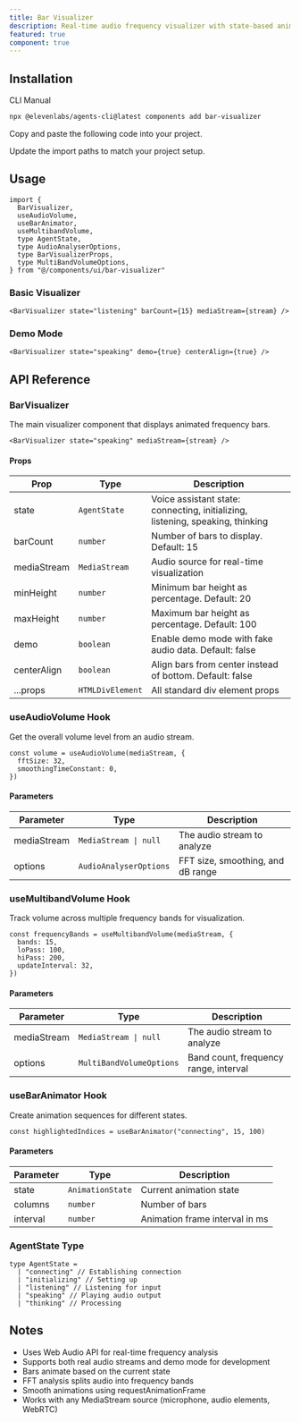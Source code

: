 ```yaml
---
title: Bar Visualizer
description: Real-time audio frequency visualizer with state-based animations for voice agents and audio interfaces.
featured: true
component: true
---
```


<ComponentPreview
  name="bar-visualizer-demo"
  description="A bar visualizer showing audio frequency bands with various states."
/>

## Installation

<CodeTabs>

<TabsList>
  <TabsTrigger value="cli">CLI</TabsTrigger>
  <TabsTrigger value="manual">Manual</TabsTrigger>
</TabsList>
<TabsContent value="cli">

```bash
npx @elevenlabs/agents-cli@latest components add bar-visualizer
```

</TabsContent>

<TabsContent value="manual">

<Steps>

<Step>Copy and paste the following code into your project.</Step>

<ComponentSource
  name="bar-visualizer"
  title="components/ui/bar-visualizer.tsx"
/>

<Step>Update the import paths to match your project setup.</Step>

</Steps>

</TabsContent>

</CodeTabs>

## Usage

```tsx showLineNumbers
import {
  BarVisualizer,
  useAudioVolume,
  useBarAnimator,
  useMultibandVolume,
  type AgentState,
  type AudioAnalyserOptions,
  type BarVisualizerProps,
  type MultiBandVolumeOptions,
} from "@/components/ui/bar-visualizer"
```

### Basic Visualizer

```tsx showLineNumbers
<BarVisualizer state="listening" barCount={15} mediaStream={stream} />
```

### Demo Mode

```tsx showLineNumbers
<BarVisualizer state="speaking" demo={true} centerAlign={true} />
```

## API Reference

### BarVisualizer

The main visualizer component that displays animated frequency bars.

```tsx
<BarVisualizer state="speaking" mediaStream={stream} />
```

#### Props

| Prop        | Type             | Description                                                                    |
| ----------- | ---------------- | ------------------------------------------------------------------------------ |
| state       | `AgentState`     | Voice assistant state: connecting, initializing, listening, speaking, thinking |
| barCount    | `number`         | Number of bars to display. Default: 15                                         |
| mediaStream | `MediaStream`    | Audio source for real-time visualization                                       |
| minHeight   | `number`         | Minimum bar height as percentage. Default: 20                                  |
| maxHeight   | `number`         | Maximum bar height as percentage. Default: 100                                 |
| demo        | `boolean`        | Enable demo mode with fake audio data. Default: false                          |
| centerAlign | `boolean`        | Align bars from center instead of bottom. Default: false                       |
| ...props    | `HTMLDivElement` | All standard div element props                                                 |

### useAudioVolume Hook

Get the overall volume level from an audio stream.

```tsx
const volume = useAudioVolume(mediaStream, {
  fftSize: 32,
  smoothingTimeConstant: 0,
})
```

#### Parameters

| Parameter   | Type                   | Description                       |
| ----------- | ---------------------- | --------------------------------- |
| mediaStream | `MediaStream \| null`  | The audio stream to analyze       |
| options     | `AudioAnalyserOptions` | FFT size, smoothing, and dB range |

### useMultibandVolume Hook

Track volume across multiple frequency bands for visualization.

```tsx
const frequencyBands = useMultibandVolume(mediaStream, {
  bands: 15,
  loPass: 100,
  hiPass: 200,
  updateInterval: 32,
})
```

#### Parameters

| Parameter   | Type                     | Description                           |
| ----------- | ------------------------ | ------------------------------------- |
| mediaStream | `MediaStream \| null`    | The audio stream to analyze           |
| options     | `MultiBandVolumeOptions` | Band count, frequency range, interval |

### useBarAnimator Hook

Create animation sequences for different states.

```tsx
const highlightedIndices = useBarAnimator("connecting", 15, 100)
```

#### Parameters

| Parameter | Type             | Description                    |
| --------- | ---------------- | ------------------------------ |
| state     | `AnimationState` | Current animation state        |
| columns   | `number`         | Number of bars                 |
| interval  | `number`         | Animation frame interval in ms |

### AgentState Type

```tsx
type AgentState =
  | "connecting" // Establishing connection
  | "initializing" // Setting up
  | "listening" // Listening for input
  | "speaking" // Playing audio output
  | "thinking" // Processing
```

## Notes

- Uses Web Audio API for real-time frequency analysis
- Supports both real audio streams and demo mode for development
- Bars animate based on the current state
- FFT analysis splits audio into frequency bands
- Smooth animations using requestAnimationFrame
- Works with any MediaStream source (microphone, audio elements, WebRTC)
